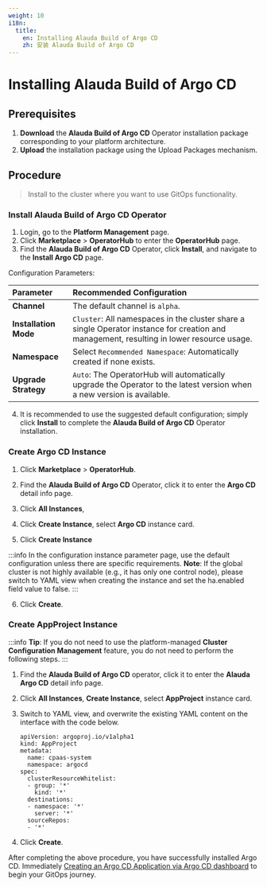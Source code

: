 ```yaml
---
weight: 10
i18n:
  title:
    en: Installing Alauda Build of Argo CD
    zh: 安装 Alauda Build of Argo CD
---
```


# Installing Alauda Build of Argo CD

## Prerequisites
1. **Download** the **Alauda Build of Argo CD** Operator installation package corresponding to your platform architecture. 
2. **Upload** the installation package using the Upload Packages mechanism.

## Procedure
> Install to the cluster where you want to use GitOps functionality.

### Install Alauda Build of Argo CD Operator
1. Login, go to the **Platform Management** page.
2. Click **Marketplace** > **OperatorHub** to enter the **OperatorHub** page.
3. Find the **Alauda Build of Argo CD** Operator, click **Install**, and navigate to the **Install Argo CD** page.

Configuration Parameters:

| **Parameter**   | **Recommended Configuration**                          |
| :-------------- | :----------------------------------------------------- |
| **Channel**   | The default channel is `alpha`.                        |
| **Installation Mode** | `Cluster`: All namespaces in the cluster share a single Operator instance for creation and management, resulting in lower resource usage. |
| **Namespace** | Select `Recommended Namespace`: Automatically created if none exists. |
| **Upgrade Strategy** | `Auto`: The OperatorHub will automatically upgrade the Operator to the latest version when a new version is available. |

4. It is recommended to use the suggested default configuration; simply click **Install** to complete the **Alauda Build of Argo CD** Operator installation.

### Create Argo CD Instance

1. Click **Marketplace** > **OperatorHub**.

2. Find the **Alauda Build of Argo CD** Operator, click it to enter the **Argo CD** detail info page.

3. Click **All Instances**, 

4. Click **Create Instance**, select **Argo CD** instance card.

5. Click **Create Instance**

:::info
In the configuration instance parameter page, use the default configuration unless there are specific requirements.
**Note**: If the global cluster is not highly available (e.g., it has only one control node), please switch to YAML view when creating the instance and set the ha.enabled field value to false.
:::

6. Click **Create**.

### Create AppProject Instance

:::info
**Tip**: If you do not need to use the platform-managed **Cluster Configuration Management** feature, you do not need to perform the following steps.
:::

1. Find the **Alauda Build of Argo CD** operator, click it to enter the **Alauda Argo CD** detail info page.
2. Click **All Instances**, **Create Instance**, select **AppProject** instance card.
3. Switch to YAML view, and overwrite the existing YAML content on the interface with the code below.

   ```
   apiVersion: argoproj.io/v1alpha1
   kind: AppProject
   metadata:
     name: cpaas-system
     namespace: argocd
   spec:
     clusterResourceWhitelist:
     - group: '*'
       kind: '*'
     destinations:
     - namespace: '*'
       server: '*'
     sourceRepos:
     - '*'
   ```

4. Click **Create**.

After completing the above procedure, you have successfully installed Argo CD. Immediately [Creating an Argo CD Application via Argo CD dashboard](../how_to/create_application_by_argocd_dashoard.mdx) to begin your GitOps journey.

